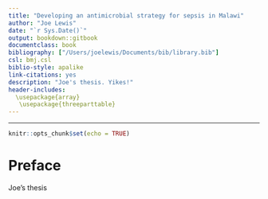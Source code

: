 ```yaml
--- 
title: "Developing an antimicrobial strategy for sepsis in Malawi"
author: "Joe Lewis"
date: "`r Sys.Date()`"
output: bookdown::gitbook
documentclass: book
bibliography: ["/Users/joelewis/Documents/bib/library.bib"]
csl: bmj.csl
biblio-style: apalike
link-citations: yes
description: "Joe's thesis. Yikes!"
header-includes:
  \usepackage{array}
   \usepackage{threeparttable}
---
```

---
```r
knitr::opts_chunk$set(echo = TRUE)
```

# Preface {-}

Joe's thesis 
